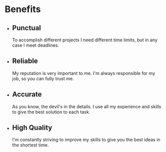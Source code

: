 # Benefits

- ## Punctual

  To accomplish different projects I need different time limits, but in any case I meet deadlines.

- ## Reliable

  My reputation is very important to me. I'm always responsible for my job, so you can fully trust me.

- ## Accurate

  As you know, the devil's in the details. I use all my experience and skills to give the best solution to each task.

- ## High Quality

  I'm constantly striving to improve my skills to give you the best ideas in the shortest time.

